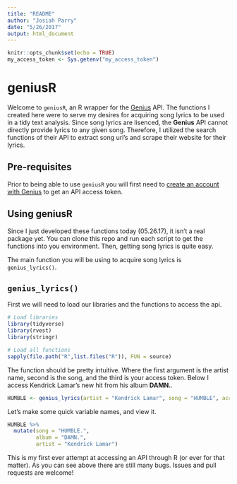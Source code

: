 ```yaml
---
title: "README"
author: "Josiah Parry"
date: "5/26/2017"
output: html_document
---
```


```r
knitr::opts_chunk$set(echo = TRUE)
my_access_token <- Sys.getenv("my_access_token")
```

# geniusR

Welcome to `geniusR`, an R wrapper for the [Genius](https://genius.com/Genius-about-genius-annotated) API. The functions I created here were to serve my desires for acquiring song lyrics to be used in a tidy text analysis. Since song lyrics are lisenced, the **Genius** API cannot directly provide lyrics to any given song. Therefore, I utilized the search functions of their API to extract song url's and scrape their website for their lyrics. 

## Pre-requisites

Prior to being able to use `geniusR` you will first need to [create an account with Genius](https://docs.genius.com/) to get an API access token. 

## Using geniusR

Since I just developed these functions today (05.26.17), it isn't a real package yet. You can clone this repo and run each script to get the functions into you environment. Then, getting song lyrics is quite easy.

The main function you will be using to acquire song lyrics is `genius_lyrics()`.

## `genius_lyrics()`

First we will need to load our libraries and the functions to access the api. 
```r
# Load libraries
library(tidyverse)
library(rvest)
library(stringr)

# Load all functions
sapply(file.path("R",list.files("R")), FUN = source)
```

The function should be pretty intuitive. Where the first argument is the artist name, second is the song, and the third is your access token. Below I access Kendrick Lamar's new hit from his album **DAMN.**. 

```r
HUMBLE <- genius_lyrics(artist = "Kendrick Lamar", song = "HUMBLE", access_token = Sys.getenv("my_access_token"))
```

Let's make some quick variable names, and view it. 

```r
HUMBLE %>%
  mutate(song = "HUMBLE.", 
         album = "DAMN.",
         artist = "Kendrick Lamar")
```

This is my first ever attempt at accessing an API through R (or ever for that matter). As you can see above there are still many bugs. Issues and pull requests are welcome!